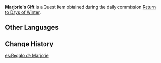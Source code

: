 {{Item Infobox
|id           = 101676
|image        = Item Gift.png
|type         = Quest Items
|description  = A present that you got from [[Marjorie]]. You've heard that children will like it...
|source1      = Obtained during the commission [[Return to Days of Winter]]
}}
'''Marjorie's Gift''' is a Quest Item obtained during the daily commission [[Return to Days of Winter]].

==Other Languages==
{{Other Languages
|default_hidden = 1
|en      = Marjorie's Gift
|zhs     = 玛乔丽的礼物
|zhs_rm  = Mǎqiáolì de Lǐwù
|zht     = 瑪喬麗的禮物
|zht_rm  = Mǎqiáolì de Lǐwù
|ja      = マージョリーのプレゼント
|ja_rm   = Maajorii no Purezento
|ko      = 마죠리의 선물
|ko_rm   = Majyori-ui Seonmul
|es      = Regalo de Marjorie
|fr      = Cadeau de Marjorie
|ru      = Подарок Марджори
|th      = ของขวัญของ Marjorie
|th_rm   = 
|vi      = Món Quà Của Marjorie
|de      = Marjories Geschenk
|id      = Hadiah Marjorie
|pt      = Presente de Marjorie
|tr      = Marjorie'nin Hediyesi
|it      = Regalo di Marjorie
}}

==Change History==
{{Change History|2.4}}

[[es:Regalo de Marjorie]]